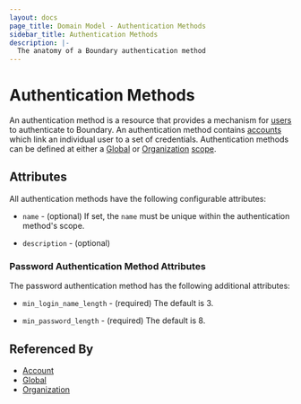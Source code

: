 ```yaml
---
layout: docs
page_title: Domain Model - Authentication Methods
sidebar_title: Authentication Methods
description: |-
  The anatomy of a Boundary authentication method
---
```


# Authentication Methods

An authentication method is a resource
that provides a mechanism
for [users][] to authenticate to Boundary.
An authentication method contains [accounts][]
which link an individual user to a set of credentials.
Authentication methods can be defined at either a [Global][] or [Organization][] [scope][].

## Attributes

All authentication methods have the following configurable attributes:

- `name` - (optional)
  If set, the `name` must be unique within the authentication method's scope.

- `description` - (optional)

### Password Authentication Method Attributes

The password authentication method has the following additional attributes:

- `min_login_name_length` - (required) The default is 3.

- `min_password_length` - (required) The default is 8.

## Referenced By

- [Account][]
- [Global][]
- [Organization][]

[account]: /docs/concepts/domain-model/accounts
[accounts]: /docs/concepts/domain-model/accounts
[global]: /docs/concepts/domain-model/scopes#global
[organization]: /docs/concepts/domain-model/scopes#organizations
[scope]: /docs/concepts/domain-model/scopes
[users]: /docs/concepts/domain-model/users
